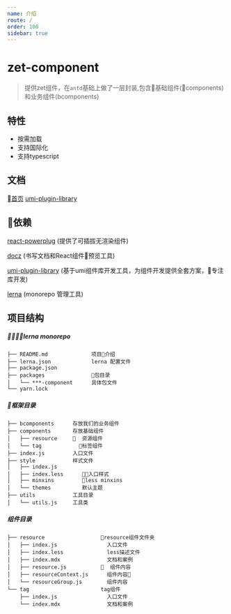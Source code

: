 ```yaml
---
name: 介绍
route: /
order: 100
sidebar: true
---
```


# zet-component
> 提供zet组件，在`antd`基础上做了一层封装,包含基础组件(components)和业务组件(bcomponents)


## 特性
* 按需加载
* 支持国际化
* 支持typescript



## 文档
[首页](https://9-web.github.io/zet-component/#/)
[umi-plugin-library](https://umijs.github.io/umi-plugin-library/#/)

## 依赖

[react-powerplug](https://github.com/renatorib/react-powerplug) (提供了可插拔无渲染组件)

[docz](https://github.com/pedronauck/docz) (书写文档和React组件预览工具)

[umi-plugin-library](https://github.com/umijs/umi-plugin-library) (基于umi组件库开发工具，为组件开发提供全套方案，专注库开发)

[lerna](https://github.com/lerna/lerna) (monorepo 管理工具)


## 项目结构

##### lerna monorepo
  ```
  ├── README.md              项目介绍
  ├── lerna.json             lerna 配置文件
  ├── package.json
  ├── packages               包目录
  │   └── ***-component      具体包文件
  └── yarn.lock
  ```

##### 框架目录

  ```
  ├── bcomponents      存放我们的业务组件
  ├── components       存放基础组件
  │   ├── resource       资源组件
  │   └── tag            标签组件
  ├── index.js         入口文件
  ├── style            样式文件
  │   ├── index.js
  │   ├── index.less      入口样式
  │   ├── minxins         less minxins
  │   └── themes          默认主题
  ├── utils            工具目录
  │   └── utils.js     工具类
  ```

##### 组件目录

```
├── resource                  resource组件文件夹
│   ├── index.js                入口文件
│   ├── index.less              less描述文件
│   ├── index.mdx               文档和案例
│   ├── resource.js             组件内容
│   ├── resourceContext.js      组件内容
│   └── resourceGroup.js        组件内容
└── tag                       tag组件
    ├── index.js                入口文件
    └── index.mdx               文档和案例
```
